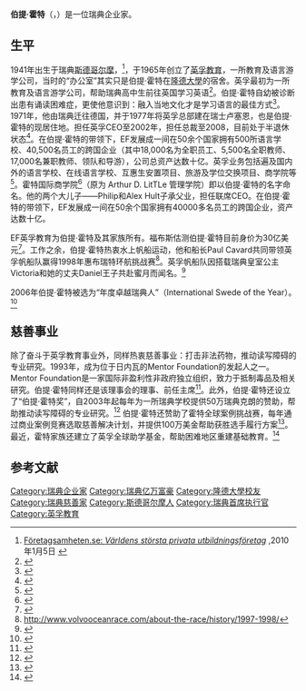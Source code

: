 {{Infobox person
| name               = 伯提·霍特
| foreign_names      = Bertil Hult
| image              = Bertil_Hult.jpg
| birth_name         = Bertil Eric Hult
| birth_date         = {{Birth year and age|1941}}
| birth_place        = {{SWE}}[[斯德哥尔摩|斯德哥尔摩]]
| net_worth          = 60亿美元（2019年10月）<ref name="Forbes profile">{{cite web |title=Forbes profile: Bertil Hult |url=https://www.forbes.com/profile/bertil-hult/ |website=Forbes |accessdate=25 March 2019 |archive-date=2020-02-18 |archive-url=https://web.archive.org/web/20200218055130/https://www.forbes.com/profile/bertil-hult/ |dead-url=no }}</ref>
| occupation         = 企业家
| residence          = {{SWI}}[[卢塞恩|卢塞恩]]
| nationality        = {{SWE}}
| spouse             = {{marriage|Lisbeth Hult|1974}}
| children           = 4
}}
'''伯提·霍特'''（{{lang-sv|Bertil Hult}}，{{bd|1941年||}}）是一位瑞典企业家。

==生平==
1941年出生于瑞典[[斯德哥尔摩|斯德哥尔摩]]，<ref>[http://www.xn--fretagsamheten-vpb.se/Entreprenorer/Entreprenorer/Bertil-Hult/ Företagsamheten.se: ''Världens största privata utbildningsföretag''] {{Wayback|url=http://www.xn--fretagsamheten-vpb.se/Entreprenorer/Entreprenorer/Bertil-Hult/ |date=20120310100143 }},2010年1月5日 {{sv icon}}</ref>，于1965年创立了[[英孚教育|英孚教育]]，一所教育及语言游学公司，当时的“办公室”其实只是伯提·霍特在[[隆德大學|隆德大學]]的宿舍。英孚最初为一所教育及语言游学公司，帮助瑞典高中生前往英国学习英语<ref>{{Cite web |url=http://www.ef.com/about-ef/company/history/ |title=存档副本 |accessdate=2012-05-04 |archive-date=2012-05-02 |archive-url=https://web.archive.org/web/20120502162430/http://www.ef.com/about-ef/company/history/ |dead-url=no }}</ref>。伯提·霍特自幼被诊断出患有诵读困难症，更使他意识到：融入当地文化才是学习语言的最佳方式<ref>{{Cite web |url=http://www.aftonbladet.se/brollopet/article12362325.ab |title=存档副本 |accessdate=2012-05-04 |archive-date=2012-06-24 |archive-url=https://web.archive.org/web/20120624055850/http://www.aftonbladet.se/brollopet/article12362325.ab |dead-url=no }}</ref>。
1971年，他由瑞典迁往德国，并于1977年将英孚总部建在瑞士卢塞恩，也是伯提·霍特的现居住地。担任英孚CEO至2002年，担任总裁至2008，目前处于半退休状态<ref>{{Cite web |url=http://www.china.org.cn/olympics/torch/2008-05/08/content_15118490.htm |title=存档副本 |accessdate=2012-05-04 |archive-date=2013-09-27 |archive-url=https://web.archive.org/web/20130927212348/http://www.china.org.cn/olympics/torch/2008-05/08/content_15118490.htm |dead-url=no }}</ref>。在伯提·霍特的带领下，EF发展成一间在50余个国家拥有500所语言学校、40,500名员工的跨国企业（其中18,000名为全职员工、5,500名全职教师、17,000名兼职教师、领队和导游），公司总资产达数十亿。英孚业务包括遍及国内外的语言学校、在线语言学校、互惠生安置项目、旅游及学位交换项目、商学院等<ref>{{Cite web |url=http://www.ef.com/about-ef/company/ |title=存档副本 |accessdate=2012-05-04 |archive-date=2012-05-09 |archive-url=https://web.archive.org/web/20120509075405/http://www.ef.com/about-ef/company/ |dead-url=no }}</ref>。霍特国际商学院<ref>{{Cite web |url=http://www.hult.edu/ |title=存档副本 |accessdate=2012-05-04 |archive-date=2014-03-24 |archive-url=https://web.archive.org/web/20140324112017/http://www.hult.edu/ko-kr/Landing/Global/PS/Master%20Degrees/ |dead-url=no }}</ref>（原为 Arthur D. LitTLe 管理学院）即以伯提·霍特的名字命名。他的两个大儿子——Philip和Alex Hult子承父业，担任联席CEO。在伯提·霍特的带领下，EF发展成一间在50余个国家拥有40000多名员工的跨国企业，资产达数十亿。

EF英孚教育为伯提·霍特及其家族所有。福布斯估测伯提·霍特目前身价为30亿美元<ref>{{Cite web |url=http://www.forbes.com/billionaires/list/#p_4_s_a0_All%20industries_All%20countries_All%20states_ |title=存档副本 |accessdate=2012-05-04 |archive-date=2018-12-24 |archive-url=https://web.archive.org/web/20181224230145/https://www.forbes.com/billionaires/list/%2520/#p_4_s_a0_All%20industries_All%20countries_All%20states_ |dead-url=no }}</ref>。工作之余，伯提·霍特热衷水上帆船运动，他和船长Paul Cavard共同带领英孚帆船队赢得1998年惠布瑞特环航挑战赛<ref>http://www.volvooceanrace.com/about-the-race/history/1997-1998/{{dead link|date=2017年11月 |bot=InternetArchiveBot |fix-attempted=yes }}</ref>。英孚帆船队因搭载瑞典皇室公主Victoria和她的丈夫Daniel王子共赴蜜月而闻名。<ref>{{Cite web |url=http://www.nordstjernan.com/news/sweden/2414/ |title=存档副本 |accessdate=2012-05-04 |archive-date=2013-09-27 |archive-url=https://web.archive.org/web/20130927012923/http://www.nordstjernan.com/news/sweden/2414/ |dead-url=no }}</ref>

2006年伯提·霍特被选为“年度卓越瑞典人”（International Swede of the Year）。<ref>{{Cite web |url=http://investing.businessweek.com/research/stocks/private/snapshot.asp?privcapId=4312444 |title=存档副本 |accessdate=2012-05-04 |archive-date=2013-05-04 |archive-url=https://web.archive.org/web/20130504223036/http://investing.businessweek.com/research/stocks/private/snapshot.asp?privcapId=4312444 |dead-url=no }}</ref>

==慈善事业==
除了奋斗于英孚教育事业外，同样热衷慈善事业：打击非法药物，推动读写障碍的专业研究。1993年，成为位于日内瓦的Mentor Foundation的发起人之一。Mentor Foundation是一家国际非盈利性非政府独立组织，致力于抵制毒品及相关研究。伯提·霍特同样还是该理事会的理事、前任主席<ref>{{cite web |url=http://www.mentorfoundation.org/about_mentor.php?nav=3-28 |title=存档副本 |accessdate=2012-05-04 |deadurl=yes |archiveurl=https://web.archive.org/web/20110806200202/http://www.mentorfoundation.org/about_mentor.php?nav=3-28 |archivedate=2011-08-06 }}</ref>。此外，伯提·霍特还设立了“伯提·霍特奖”，自2003年起每年为一所瑞典学校提供50万瑞典克朗的赞助，帮助推动读写障碍的专业研究。<ref>{{Cite web |url=http://www.kungahuset.se/royalcourt/theroyalfamily/latestnews/2009/crownprincesspresentsbertilhultprize.5.62402a8b12475b47cdb8000664.html |title=存档副本 |accessdate=2012-05-04 |archive-date=2013-09-27 |archive-url=https://web.archive.org/web/20130927153133/http://www.kungahuset.se/royalcourt/theroyalfamily/latestnews/2009/crownprincesspresentsbertilhultprize.5.62402a8b12475b47cdb8000664.html |dead-url=no }}</ref>
伯提·霍特还赞助了霍特全球案例挑战赛，每年通过商业案例竞赛选取慈善解决计划，并提供100万美金帮助获胜选手履行方案<ref>{{Cite web |url=http://www.hultglobalcasechallenge.com/ |title=存档副本 |accessdate=2017-11-19 |archive-date=2015-09-10 |archive-url=https://web.archive.org/web/20150910120957/http://www.hultglobalcasechallenge.com/ |dead-url=yes }}</ref>。最近，霍特家族还建立了英孚全球助学基金，帮助困难地区重建基础教育。<ref>{{Cite web |url=http://www.englishtown.com/online/dp/press_09-08-2011.aspx |title=存档副本 |accessdate=2012-05-04 |archive-date=2013-04-19 |archive-url=https://web.archive.org/web/20130419013527/http://www.englishtown.com/online/dp/press_09-08-2011.aspx |dead-url=no }}</ref>

==参考文献==
{{Reflist}}

{{DEFAULTSORT:Hult, Bertil}}
[[Category:瑞典企业家|Category:瑞典企业家]]
[[Category:瑞典亿万富豪|Category:瑞典亿万富豪]]
[[Category:隆德大學校友|Category:隆德大學校友]]
[[Category:瑞典慈善家|Category:瑞典慈善家]]
[[Category:斯德哥尔摩人|Category:斯德哥尔摩人]]
[[Category:瑞典首席执行官|Category:瑞典首席执行官]]
[[Category:英孚教育|Category:英孚教育]]